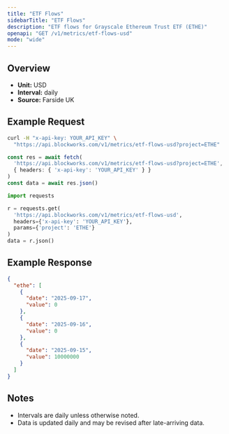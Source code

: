 ```yaml
---
title: "ETF Flows"
sidebarTitle: "ETF Flows"
description: "ETF flows for Grayscale Ethereum Trust ETF (ETHE)"
openapi: "GET /v1/metrics/etf-flows-usd"
mode: "wide"
---
```


## Overview

- **Unit:** USD
- **Interval:** daily
- **Source:** Farside UK

## Example Request

<CodeGroup>

```bash cURL
curl -H "x-api-key: YOUR_API_KEY" \
  "https://api.blockworks.com/v1/metrics/etf-flows-usd?project=ETHE"
```

```typescript TypeScript
const res = await fetch(
  'https://api.blockworks.com/v1/metrics/etf-flows-usd?project=ETHE',
  { headers: { 'x-api-key': 'YOUR_API_KEY' } }
)
const data = await res.json()
```

```python Python
import requests

r = requests.get(
  'https://api.blockworks.com/v1/metrics/etf-flows-usd',
  headers={'x-api-key': 'YOUR_API_KEY'},
  params={'project': 'ETHE'}
)
data = r.json()
```

</CodeGroup>

## Example Response

```json
{
  "ethe": [
    {
      "date": "2025-09-17",
      "value": 0
    },
    {
      "date": "2025-09-16",
      "value": 0
    },
    {
      "date": "2025-09-15",
      "value": 10000000
    }
  ]
}
```

## Notes
- Intervals are daily unless otherwise noted.
- Data is updated daily and may be revised after late-arriving data.
